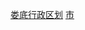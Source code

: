 {{Catnav|頁面分類|...|湖南省县级行政区|湖南省各市州县级行政区}}
{{Catnav|頁面分類|...|湖南市州|湖南省各市州行政区划|邵阳行政区划}}

[[Category:娄底行政区划|]]
[[Category:湖南省各市州县级行政区|市]]